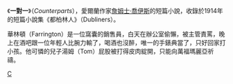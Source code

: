 《'''一對一'''》（''Counterparts''），愛爾蘭作家[[詹姆士·喬伊斯|詹姆士·喬伊斯]]的短篇小說，收錄於1914年的短篇小說集《都柏林人》（Dubliners）。 

華林頓（Farrington）是一位窩囊的銷售員，白天在辦公室偷懶，被主管責罵，晚上在酒吧跟一位年輕人比腕力輸了，喝酒也沒醉，唯一的手錶典當了，只好回家打小孩。他可憐的兒子湯姆（Tom）屁股被打得皮肉綻開，只能向萬福瑪麗亞祈禱。

{{都柏林人}}

[[Category:愛爾蘭小說|C]]